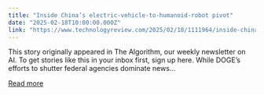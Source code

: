 ```yaml
---
title: "Inside China’s electric-vehicle-to-humanoid-robot pivot"
date: "2025-02-18T10:00:00.000Z"
link: "https://www.technologyreview.com/2025/02/18/1111964/inside-chinas-electric-vehicle-to-humanoid-robot-pivot/"
---
```


This story originally appeared in The Algorithm, our weekly newsletter on AI. To get stories like this in your inbox first, sign up here. While DOGE’s efforts to shutter federal agencies dominate news...

[Read more](https://www.technologyreview.com/2025/02/18/1111964/inside-chinas-electric-vehicle-to-humanoid-robot-pivot/)
